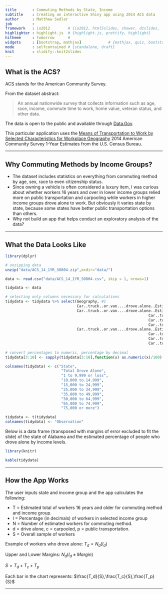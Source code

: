 ```yaml
---
title       : Commuting Methods by State, Income
subtitle    : Creating an interactive Shiny app using 2014 ACS data
author      : Matthew Sedlar
job         : 
framework   : io2012        # {io2012, html5slides, shower, dzslides, ...}
highlighter : highlight.js  # {highlight.js, prettify, highlight}
hitheme     : tomorrow      # 
widgets     : [bootstrap, mathjax]            # {mathjax, quiz, bootstrap}
mode        : selfcontained # {standalone, draft}
knit        : slidify::knit2slides
---
```


## What is the ACS?

ACS stands for the American Community Survey.

From the dataset abstract:

> An annual nationwide survey that collects information such as age, race, income, commute time to work, home value, veteran status, and other data.

The data is open to the public and available through [Data.Gov](http://www.data.gov/). 

This particular application uses the [Means of Transportation to Work by Selected Characteristics for Workplace Geography](http://factfinder.census.gov/bkmk/table/1.0/en/ACS/14_1YR/S0804/0100000US.04000) 2014 American Community Survey 1-Year Estimates from the U.S. Census Bureau.

---

## Why Commuting Methods by Income Groups?

* The dataset includes statistics on everything from commuting method by age, sex, race to even citizenship status. 
* Since owning a vehicle is often considered a luxury item, I was curious about whether workers 16 years and over in lower income groups relied more on public transportation and carpooling while workers in higher income groups drove alone to work. But obviously it varies state by state, because some states have better public transportation options than others.
* Why not build an app that helps conduct an exploratory analysis of the data?

---

## What the Data Looks Like

```r

library(dplyr)

# unzipping data
unzip("data/ACS_14_1YR_S0804.zip",exdir="data/")

data <- read.csv("data/ACS_14_1YR_S0804.csv", skip = 1, nrows=1)

tidydata <- data

# selecting only columns necessary for calculations
tidydata <- tidydata %>% select(Geography, #1
                                Car..truck..or.van....drove.alone..Estimate..EARNINGS.IN.THE.PAST.12.MONTHS..IN.2014.INFLATION.ADJUSTED.DOLLARS..FOR.WORKERS...Workers.16.years.and.over.with.earnings, #2
                                Car..truck..or.van....drove.alone..Estimate..EARNINGS.IN.THE.PAST.12.MONTHS..IN.2014.INFLATION.ADJUSTED.DOLLARS..FOR.WORKERS...Workers.16.years.and.over.with.earnings....1.to..9.999.or.loss, #3
                                                                Car..truck..or.van....drove.alone..Estimate..EARNINGS.IN.THE.PAST.12.MONTHS..IN.2014.INFLATION.ADJUSTED.DOLLARS..FOR.WORKERS...Workers.16.years.and.over.with.earnings....10.000.to..14.999, #4
                                                                Car..truck..or.van....drove.alone..Estimate..EARNINGS.IN.THE.PAST.12.MONTHS..IN.2014.INFLATION.ADJUSTED.DOLLARS..FOR.WORKERS...Workers.16.years.and.over.with.earnings....15.000.to..24.999, #5
                                                                Car..truck..or.van....drove.alone..Estimate..EARNINGS.IN.THE.PAST.12.MONTHS..IN.2014.INFLATION.ADJUSTED.DOLLARS..FOR.WORKERS...Workers.16.years.and.over.with.earnings....25.000.to..34.999, #6
                                Car..truck..or.van....drove.alone..Estimate..EARNINGS.IN.THE.PAST.12.MONTHS..IN.2014.INFLATION.ADJUSTED.DOLLARS..FOR.WORKERS...Workers.16.years.and.over.with.earnings....35.000.to..49.999, #7
                                                                Car..truck..or.van....drove.alone..Estimate..EARNINGS.IN.THE.PAST.12.MONTHS..IN.2014.INFLATION.ADJUSTED.DOLLARS..FOR.WORKERS...Workers.16.years.and.over.with.earnings....50.000.to..64.999, #8
                                                                Car..truck..or.van....drove.alone..Estimate..EARNINGS.IN.THE.PAST.12.MONTHS..IN.2014.INFLATION.ADJUSTED.DOLLARS..FOR.WORKERS...Workers.16.years.and.over.with.earnings....65.000.to..74.999, #9
                                                                Car..truck..or.van....drove.alone..Estimate..EARNINGS.IN.THE.PAST.12.MONTHS..IN.2014.INFLATION.ADJUSTED.DOLLARS..FOR.WORKERS...Workers.16.years.and.over.with.earnings....75.000.or.more) #10
                                
# convert percentages to numeric, percentage by decimal
tidydata[3:10] <- sapply(tidydata[3:10],function(x) as.numeric(x)/100)

colnames(tidydata) <- c("State",
                         "Total Drove Alone",
                         "1 to 9,999 or loss",
                         "10,000 to.14.999",
                         "15,000 to 24,999",
                         "25,000 to 34,999",
                         "35,000 to 49,999",
                         "50,000 to 64,999",
                         "65,000 to 74,999",
                         "75,000 or more")

tidydata <- t(tidydata)
colnames(tidydata) <- "Observation"

```

Below is a data frame (transposed with margins of error excluded to fit the slide) of the state of Alabama and the estimated percentage of people who drove alone by income levels.

```r
library(knitr)

kable(tidydata)
```

---

## How the App Works

The user inputs state and income group and the app calculates the following:

* T = Estimated total of workers 16 years and older for commuting method and income group.
* I = Percentage (in decimals) of workers in selected income group
* N = Number of estimated workers for commuting method.
* d = drive alone, c = carpooled, p = public transportation.
* S = Overall sample of workers

Example of workers who drove alone:
$T_d=N_d(I_d)$

Upper and Lower Margins: $N_d(I_d \pm Margin)$

$S=T_d+T_c+T_p$

Each bar in the chart represents: $\frac{T_d}{S},\frac{T_c}{S},\frac{T_p}{S}$

---
